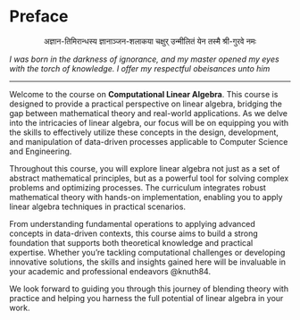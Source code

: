 # Preface {.unnumbered}

<p style="text-align: center;">
अज्ञान-तिमिरान्धस्य
ज्ञानाञ्जन-शलाकया
चक्षुर् उन्मीलितं येन
तस्मै श्री-गुरवे नमः
</p>

*I was born in the darkness of ignorance, and my master opened my eyes with the torch of knowledge. I offer my respectful obeisances unto him*

----
Welcome to the course on **Computational Linear Algebra**. This course is designed to provide a practical perspective on linear algebra, bridging the gap between mathematical theory and real-world applications. As we delve into the intricacies of linear algebra, our focus will be on equipping you with the skills to effectively utilize these concepts in the design, development, and manipulation of data-driven processes applicable to Computer Science and Engineering.

Throughout this course, you will explore linear algebra not just as a set of abstract mathematical principles, but as a powerful tool for solving complex problems and optimizing processes. The curriculum integrates robust mathematical theory with hands-on implementation, enabling you to apply linear algebra techniques in practical scenarios.

From understanding fundamental operations to applying advanced concepts in data-driven contexts, this course aims to build a strong foundation that supports both theoretical knowledge and practical expertise. Whether you're tackling computational challenges or developing innovative solutions, the skills and insights gained here will be invaluable in your academic and professional endeavors @knuth84.

We look forward to guiding you through this journey of blending theory with practice and helping you harness the full potential of linear algebra in your work.
